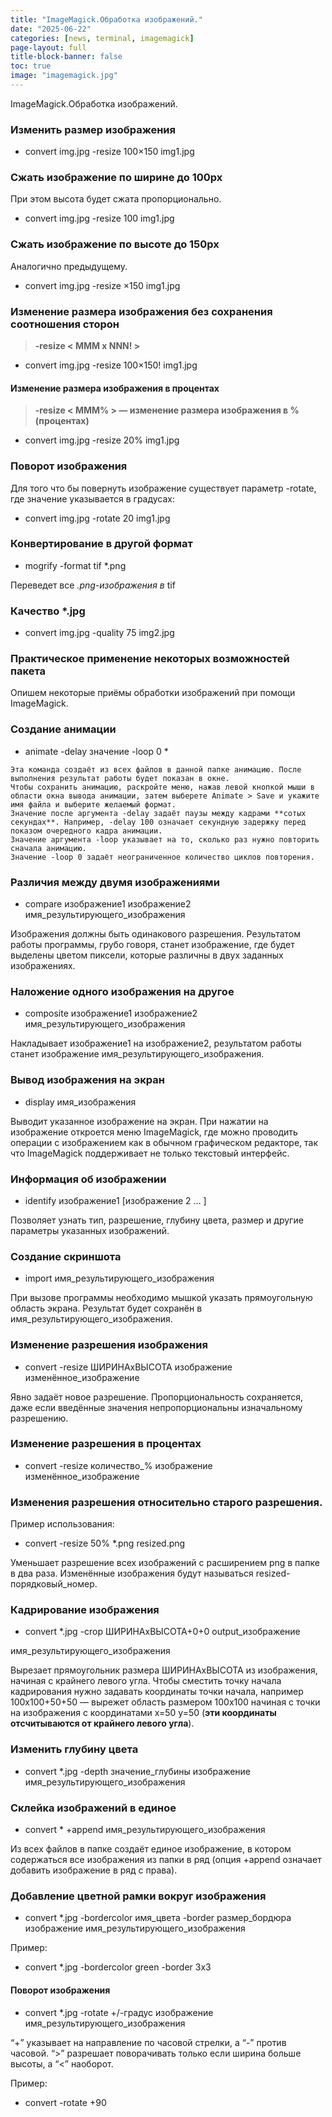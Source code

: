 ---
title: "ImageMagick.Обработка изображений."
date: "2025-06-22"
categories: [news, terminal, imagemagick]
page-layout: full
title-block-banner: false
toc: true
image: "imagemagick.jpg"
---

ImageMagick.Обработка изображений.


### Изменить размер изображения

- convert img.jpg -resize 100×150 img1.jpg

### Сжать изображение по ширине до 100px

При этом высота будет сжата пропорционально.

- convert img.jpg -resize 100 img1.jpg

### Сжать изображение по высоте до 150px

Аналогично предыдущему.

- convert img.jpg -resize ×150 img1.jpg

### Изменение размера изображения без сохранения соотношения сторон

>**-resize < MMM x NNN! >**

- convert img.jpg -resize 100×150! img1.jpg

#### Изменение размера изображения в процентах

>**-resize < MMM% > — изменение размера изображения в %(процентах)**

- convert img.jpg -resize 20% img1.jpg

### Поворот изображения

Для того что бы повернуть изображение существует параметр -rotate, где значение указывается в градусах:

- convert img.jpg -rotate 20 img1.jpg

### Конвертирование в другой формат

- mogrify -format tif *.png

Переведет все *.png-изображения в *tif

### Качество *.jpg

- convert img.jpg -quality 75 img2.jpg

### Практическое применение некоторых возможностей пакета  

Опишем некоторые приёмы обработки изображений при помощи ImageMagick.

### Создание анимации

- animate -delay значение -loop 0 *
```  
Эта команда создаёт из всех файлов в данной папке анимацию. После выполнения результат работы будет показан в окне. 
Чтобы сохранить анимацию, раскройте меню, нажав левой кнопкой мыши в области окна вывода анимации, затем выберете Animate > Save и укажите имя файла и выберите желаемый формат.
Значение после аргумента -delay задаёт паузы между кадрами **сотых секундах**. Например, -delay 100 означает секундную задержку перед показом очередного кадра анимации.
Значение аргумента -loop указывает на то, сколько раз нужно повторить сначала анимацию. 
Значение -loop 0 задаёт неограниченное количество циклов повторения.
```
### Различия между двумя изображениями 

- compare изображение1 изображение2 имя_результирующего_изображения
  
Изображения должны быть одинакового разрешения. Результатом работы программы, грубо говоря, станет изображение, где будет выделены цветом пиксели, которые различны в двух заданных изображениях.  

### Наложение одного изображения на другое  

- composite изображение1 изображение2 имя_результирующего_изображения

Накладывает изображение1 на изображение2, результатом работы станет изображение имя_результирующего_изображения.

### Вывод изображения на экран

- display имя_изображения

Выводит указанное изображение на экран. При нажатии на изображение откроется меню ImageMagick, где можно проводить операции с изображением как в обычном графическом редакторе, так что ImageMagick поддерживает не только текстовый интерфейс.

### Информация об изображении

- identify изображение1 [изображение 2 ... ]
  
Позволяет узнать тип, разрешение, глубину цвета, размер и другие параметры указанных изображений.  

### Создание скриншота  

- import имя_результирующего_изображения
  
При вызове программы необходимо мышкой указать прямоугольную область экрана. Результат будет сохранён в имя_результирующего_изображения. 

### Изменение разрешения изображения 

- convert -resize ШИРИНАxВЫСОТА изображение изменённое_изображение
  
Явно задаёт новое разрешение. Пропорциональность сохраняется, даже если введённые значения непропорциональны изначальному разрешению.

### Изменение разрешения в процентах

- convert -resize количество_% изображение изменённое_изображение
  
### Изменения разрешения относительно старого разрешения.  

Пример использования: 

- convert -resize 50% *.png resized.png
  
Уменьшает разрешение всех изображений с расширением png в папке в два раза. Изменённые изображения будут называться resized-порядковый_номер.  

### Кадрирование изображения  

- convert *.jpg -crop ШИРИНАxВЫСОТА+0+0 output_изображение 

имя_результирующего_изображения
  
Вырезает прямоугольник размера ШИРИНАxВЫСОТА из изображения, начиная с крайнего левого угла. Чтобы сместить точку начала кадрирования нужно задавать координаты точки начала, например 100x100+50+50 — вырежет область размером 100x100 начиная с точки на изображения с координатами x=50 y=50 (**эти координаты отсчитываются от крайнего левого угла**).  

### Изменить глубину цвета 

- convert *.jpg -depth значение_глубины изображение имя_результирующего_изображения
  
### Склейка изображений в единое 

- convert * +append имя_результирующего_изображения
  
Из всех файлов в папке создаёт единое изображение, в котором содержаться все изображения из папки в ряд (опция +append означает добавить изображение в ряд с права). 

### Добавление цветной рамки вокруг изображения 

- convert *.jpg -bordercolor имя_цвета -border размер_бордюра изображение имя_результирующего_изображения
  
Пример: 

- convert *.jpg -bordercolor green -border 3x3

#### Поворот изображения 

- convert *.jpg -rotate +/-градус изображение имя_результирующего_изображения
  
"+" указывает на направление по часовой стрелки, а "-" против часовой. ">" разрешает поворачивать только если ширина больше высоты, а "<" наоборот.

Пример:

- convert -rotate +90
